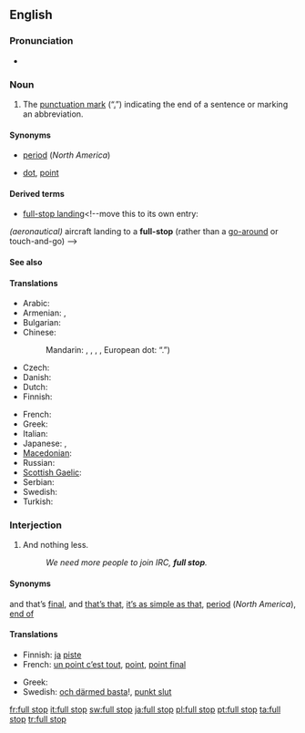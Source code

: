 ==English==

===Pronunciation===
* {{a|RP}} {{IPA|/fʊl stɒp/}}

===Noun===
{{en-noun|sg=[[full]] [[stop]]}}

# {{British|Australia|South Africa}} The [[punctuation mark]] (“[[Appendix:Unsupported_titles#.|.]]”) indicating the end of a sentence or marking an abbreviation.

====Synonyms====
* {{italbrac|indicating end of sentence}} [[period]] (''North America'')
* {{italbrac|marking an abbreviation}} [[dot]], [[point]]

====Derived terms====
* [[full-stop landing]]<!--move this to its own entry:
''(aeronautical)'' aircraft landing to a '''full-stop''' (rather than a [[go-around]] or touch-and-go)
-->

====See also====
{{punctuation }}

====Translations====
{{trans-top|The punctuation mark “.”}}
* Arabic: {{t|ar|نقطة|f|tr=nuqTa|sc=Arab}}
* Armenian: {{qualifier|indicating end of sentence}} {{t-|hy|վերջակետ|tr=verǰaket|sc=Armn|xs=Armenian}},  {{qualifier|marking an abbreviation}} {{t-|hy|կետ|tr=ket|sc=Armn|xs=Armenian}}
* Bulgarian: {{t+|bg|точка|f|sc=Cyrl}}
* Chinese:
*: Mandarin: {{t-|cmn|。|sc=Hani|xs=Mandarin}}, {{t|cmn|句號|sc=Hani|xs=Mandarin}},  {{t|cmn|句号|tr=jùhào|sc=Hani|xs=Mandarin}} , {{t|cmn|句點|sc=Hani|xs=Mandarin}},  {{t|cmn|句点|tr=jùdiǎn|sc=Hani|xs=Mandarin}} European dot: “.”)
* Czech: {{t-|cs|tečka|f}}
* Danish: {{t+|da|punktum|n}}
* Dutch: {{t+|nl|punt}}
* Finnish: {{t+|fi|piste}}
{{trans-mid}}
* French: {{t+|fr|point|m}}
* Greek: {{t+|el|τελεία|f|sc=Grek}}
* Italian: {{t+|it|punto|m}}
* Japanese: {{t+|ja|。|sc=Jpan}}, {{t|ja|句点|tr=くてん, kuten|sc=Jpan}}
* [[Macedonian]]: {{t-|mk|точка|f|tr=tóčka|sc=Cyrl|xs=Macedonian}}
* Russian: {{t+|ru|точка|f|tr=tóčka|sc=Cyrl}}
* [[Scottish Gaelic]]: {{t-|gd|stad-phuing|f|xs=Scottish Gaelic}}
* Serbian: {{t-|sr|tačka|f}}
* Swedish: {{t+|sv|punkt|c}}
* Turkish: {{t+|tr|nokta}}
{{trans-bottom}}

===Interjection===
{{en-intj|pos=[[full]] [[stop]]}}

# {{context|British|Australia}} And nothing less.
#: ''We need more people to join IRC, '''full stop'''.''

====Synonyms====
{{sense|and nothing less}} and that’s [[final]], and [[that's that|that’s that]], [[it's as simple as that|it’s as simple as that]], [[period]] (''North America''), [[end of]]

====Translations====
{{trans-top|And nothing less}}
* Finnish: [[ja#Finnish|ja]] [[piste#Finnish|piste]]
* French: [[un point c'est tout|un point c’est tout]], [[point]], [[point final]]
{{trans-mid}}
* Greek: {{t|el|τελεία και παύλα|sc=Grek}}
* Swedish: [[och därmed basta]]!, [[punkt slut]]
{{trans-bottom}}

[[fr:full stop]]
[[it:full stop]]
[[sw:full stop]]
[[ja:full stop]]
[[pl:full stop]]
[[pt:full stop]]
[[ta:full stop]]
[[tr:full stop]]